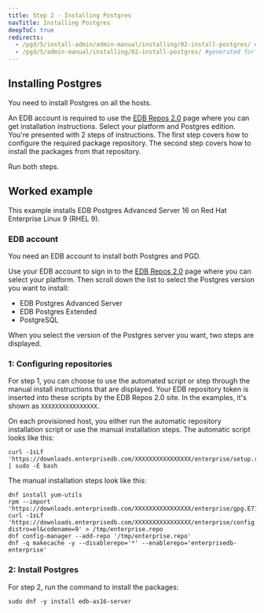 ```yaml
---
title: Step 2 - Installing Postgres
navTitle: Installing Postgres
deepToC: true
redirects:
  - /pgd/5/install-admin/admin-manual/installing/02-install-postgres/ #generated for pgd deploy-config-planning reorg 
  - /pgd/5/admin-manual/installing/02-install-postgres/ #generated for pgd deploy-config-planning reorg 
---
```


## Installing Postgres

You need to install Postgres on all the hosts.

An EDB account is required to use the [EDB Repos 2.0](https://www.enterprisedb.com/repos) page where you can get installation instructions.
Select your platform and Postgres edition. 
You're presented with 2 steps of instructions. The first step covers how to configure the required package repository. The second step covers how to install the packages from that repository.

Run both steps.

## Worked example

This example installs EDB Postgres Advanced Server 16 on Red Hat Enterprise Linux 9 (RHEL 9).

### EDB account

You need an EDB account to install both Postgres and PGD.

Use your EDB account to sign in to the [EDB Repos 2.0](https://www.enterprisedb.com/repos) page where you can select your platform. Then scroll down the list to select the Postgres version you want to install:

* EDB Postgres Advanced Server
* EDB Postgres Extended
* PostgreSQL

When you select the version of the Postgres server you want, two steps are displayed.


### 1: Configuring repositories

For step 1, you can choose to use the automated script or step through the manual install instructions that are displayed. Your EDB repository token is inserted into these scripts by the EDB Repos 2.0 site. 
In the examples, it's shown as `XXXXXXXXXXXXXXXX`.

On each provisioned host, you either run the automatic repository installation script or use the manual installation steps. The automatic script looks like this: 

```shell
curl -1sLf 'https://downloads.enterprisedb.com/XXXXXXXXXXXXXXXX/enterprise/setup.rpm.sh' | sudo -E bash
```

The manual installation steps look like this:

```shell
dnf install yum-utils 
rpm --import 'https://downloads.enterprisedb.com/XXXXXXXXXXXXXXXX/enterprise/gpg.E71EB0829F1EF813.key'
curl -1sLf 'https://downloads.enterprisedb.com/XXXXXXXXXXXXXXXX/enterprise/config.rpm.txt?distro=el&codename=9' > /tmp/enterprise.repo
dnf config-manager --add-repo '/tmp/enterprise.repo'
dnf -q makecache -y --disablerepo='*' --enablerepo='enterprisedb-enterprise'
```

### 2: Install Postgres

For step 2, run the command to install the packages:

```
sudo dnf -y install edb-as16-server
```
